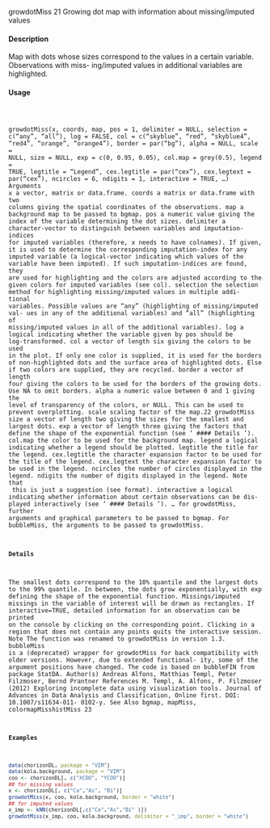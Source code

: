 growdotMiss
21
Growing dot map with information about missing/imputed values

#### Description 

Map with dots whose sizes correspond to the values in a certain variable. Observations with miss-
ing/imputed values in additional variables are highlighted.

#### Usage 
<pre><code>

growdotMiss(x, coords, map, pos = 1, delimiter = NULL,
selection = c("any", "all"), log = FALSE, col = c("skyblue", "red",
"skyblue4", "red4", "orange", "orange4"), border = par("bg"),
alpha = NULL, scale = NULL, size = NULL, exp = c(0, 0.95, 0.05),
col.map = grey(0.5), legend = TRUE, legtitle = "Legend",
cex.legtitle = par("cex"), cex.legtext = par("cex"), ncircles = 6,
ndigits = 1, interactive = TRUE, ...)
Arguments
x a vector, matrix or data.frame.
coords a matrix or data.frame with two columns giving the spatial coordinates of the
observations.
map a background map to be passed to bgmap.
pos a numeric value giving the index of the variable determining the dot sizes.
delimiter a character-vector to distinguish between variables and imputation-indices for
imputed variables (therefore, x needs to have colnames). If given, it is used
to determine the corresponding imputation-index for any imputed variable (a
logical-vector indicating which values of the variable have been imputed). If
such imputation-indices are found, they are used for highlighting and the colors
are adjusted according to the given colors for imputed variables (see col).
selection the selection method for highlighting missing/imputed values in multiple addi-
tional variables. Possible values are "any" (highlighting of missing/imputed val-
ues in any of the additional variables) and "all" (highlighting of missing/imputed
values in all of the additional variables).
log a logical indicating whether the variable given by pos should be log-transformed.
col a vector of length six giving the colors to be used in the plot. If only one color is
supplied, it is used for the borders of non-highlighted dots and the surface area
of highlighted dots. Else if two colors are supplied, they are recycled.
border a vector of length four giving the colors to be used for the borders of the growing
dots. Use NA to omit borders.
alpha a numeric value between 0 and 1 giving the level of transparency of the colors,
or NULL. This can be used to prevent overplotting.
scale scaling factor of the map.22
growdotMiss
size a vector of length two giving the sizes for the smallest and largest dots.
exp a vector of length three giving the factors that define the shape of the exponential
function (see ‘
#### Details 
’).
col.map the color to be used for the background map.
legend a logical indicating whether a legend should be plotted.
legtitle the title for the legend.
cex.legtitle the character expansion factor to be used for the title of the legend.
cex.legtext the character expansion factor to be used in the legend.
ncircles the number of circles displayed in the legend.
ndigits the number of digits displayed in the legend. Note that \ this is just a suggestion
(see format).
interactive a logical indicating whether information about certain observations can be dis-
played interactively (see ‘
#### Details 
’).
... for growdotMiss, further arguments and graphical parameters to be passed to
bgmap. For bubbleMiss, the arguments to be passed to growdotMiss.

#### Details 

The smallest dots correspond to the 10% quantile and the largest dots to the 99% quantile. In
between, the dots grow exponentially, with exp defining the shape of the exponential function.
Missings/imputed missings in the variable of interest will be drawn as rectangles.
If interactive=TRUE, detailed information for an observation can be printed on the console by
clicking on the corresponding point. Clicking in a region that does not contain any points quits the
interactive session.
Note
The function was renamed to growdotMiss in version 1.3. bubbleMiss is a (deprecated) wrapper
for growdotMiss for back compatibility with older versions. However, due to extended functional-
ity, some of the argument positions have changed.
The code is based on bubbleFIN from package StatDA.
Author(s)
Andreas Alfons, Matthias Templ, Peter Filzmoser, Bernd Prantner
References
M. Templ, A. Alfons, P. Filzmoser (2012) Exploring incomplete data using visualization tools.
Journal of Advances in Data Analysis and Classification, Online first. DOI: 10.1007/s11634-011-
0102-y.
See Also
bgmap, mapMiss, colormapMisshistMiss
23

#### Examples 
```r
data(chorizonDL, package = "VIM")
data(kola.background, package = "VIM")
coo <- chorizonDL[, c("XCOO", "YCOO")]
## for missing values
x <- chorizonDL[, c("Ca","As", "Bi")]
growdotMiss(x, coo, kola.background, border = "white")
## for imputed values
x_imp <- kNN(chorizonDL[,c("Ca","As","Bi" )])
growdotMiss(x_imp, coo, kola.background, delimiter = "_imp", border = "white")
```
